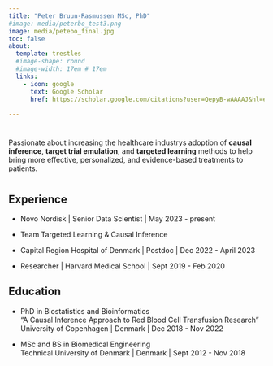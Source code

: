 ```yaml
---
title: "Peter Bruun-Rasmussen MSc, PhD"
#image: media/peterbo_test3.png
image: media/petebo_final.jpg
toc: false
about: 
  template: trestles
  #image-shape: round
  #image-width: 17em # 17em
  links:
    - icon: google
      text: Google Scholar
      href: https://scholar.google.com/citations?user=QepyB-wAAAAJ&hl=en&oi=ao
      
---
```

#  

Passionate about increasing the healthcare industrys adoption of **causal inference**, **target trial emulation**, and **targeted learning** methods to help bring more effective, personalized, and evidence-based treatments to patients.

#     

## Experience

* Novo Nordisk | Senior Data Scientist | May 2023 - present
- Team Targeted Learning & Causal Inference

* Capital Region Hospital of Denmark | Postdoc | Dec 2022 - April 2023

* Researcher | Harvard Medical School | Sept 2019 - Feb 2020


## Education

* PhD in Biostatistics and Bioinformatics   
"A Causal Inference Approach to Red Blood Cell Transfusion Research"
University of Copenhagen | Denmark | Dec 2018 - Nov 2022  


* MSc and BS in Biomedical Engineering  
Technical University of Denmark | Denmark | Sept 2012 - Nov 2018 


